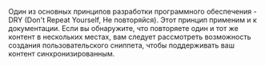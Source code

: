 Один из основных принципов разработки программного обеспечения - DRY (Don't Repeat Yourself, Не повторяйся). Этот принцип применим и к документации. Если вы обнаружите, что повторяете один и тот же контент в нескольких местах, вам следует рассмотреть возможность создания пользовательского сниппета, чтобы поддерживать ваш контент синхронизированным.

